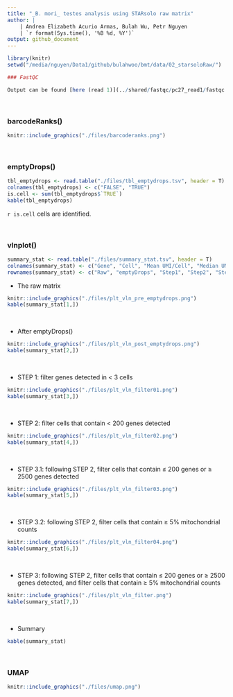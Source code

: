 ```yaml
---
title: "_B. mori_ testes analysis using STARsolo raw matrix"
author: | 
    | Andrea Elizabeth Acurio Armas, Bulah Wu, Petr Nguyen
    | `r format(Sys.time(), '%B %d, %Y')`
output: github_document
---
```


```r
library(knitr)
setwd("/media/nguyen/Data1/github/bulahwoo/bmt/data/02_starsoloRaw/")
```
```r
### FastQC

Output can be found [here (read 1)](../shared/fastqc/pc27_read1/fastqc.md) and [here (read 2)](../shared/fastqc/pc27_read2/fastqc.md).
```
&nbsp;

### barcodeRanks()

```r
knitr::include_graphics("./files/barcoderanks.png")
```

&nbsp;

### emptyDrops()

```r
tbl_emptydrops <- read.table("./files/tbl_emptydrops.tsv", header = T)
colnames(tbl_emptydrops) <- c("FALSE", "TRUE")
is.cell <- sum(tbl_emptydrops$`TRUE`)
kable(tbl_emptydrops)
```

`r is.cell` cells are identified.

&nbsp;

### vlnplot()

```r
summary_stat <- read.table("./files/summary_stat.tsv", header = T)
colnames(summary_stat) <- c("Gene", "Cell", "Mean UMI/Cell", "Median UMI/Cell", "Mean Gene/Cell", "Median Gene/Cell")
rownames(summary_stat) <- c("Raw", "emptyDrops", "Step1", "Step2", "Step3.1", "Step3.2", "Step3")
```

- The raw matrix
```r
knitr::include_graphics("./files/plt_vln_pre_emptydrops.png")
kable(summary_stat[1,])
```

&nbsp;

- After emptyDrops()
```r
knitr::include_graphics("./files/plt_vln_post_emptydrops.png")
kable(summary_stat[2,])
```

&nbsp;

- STEP 1: filter genes detected in < 3 cells
```r
knitr::include_graphics("./files/plt_vln_filter01.png")
kable(summary_stat[3,])
```

&nbsp;

- STEP 2: filter cells that contain < 200 genes detected
```r
knitr::include_graphics("./files/plt_vln_filter02.png")
kable(summary_stat[4,])
```

&nbsp;

- STEP 3.1: following STEP 2, filter cells that contain ≤ 200 genes or ≥ 2500 genes detected
```r
knitr::include_graphics("./files/plt_vln_filter03.png")
kable(summary_stat[5,])
```

&nbsp;

- STEP 3.2: following STEP 2, filter cells that contain ≥ 5% mitochondrial counts
```r
knitr::include_graphics("./files/plt_vln_filter04.png")
kable(summary_stat[6,])
```

&nbsp;

- STEP 3: following STEP 2, filter cells that contain ≤ 200 genes or ≥ 2500 genes detected, and filter cells that contain ≥ 5% mitochondrial counts
```r
knitr::include_graphics("./files/plt_vln_filter.png")
kable(summary_stat[7,])
```

&nbsp;

- Summary
```r
kable(summary_stat)
```

&nbsp;

### UMAP
```r
knitr::include_graphics("./files/umap.png")
```

&nbsp;
